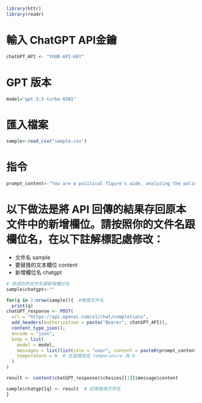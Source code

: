 ```r
library(httr)
library(readr)
```

# 輸入 ChatGPT API金鑰
```r
chatGPT_API <- "YOUR-API-KEY"
```

# GPT 版本
```r
model="gpt-3.5-turbo-0301"
```

# 匯入檔案
```r
sample<-read_csv("sample.csv")
```

# 指令
```r
prompt_content<-"You are a political figure's aide, analyzing the policy proposals of an electoral opponent. Extract one to three objects from the following text in Traditional Chinese, and separate them with commas. Do not provide additional explanations. If unable to analyze, respond with 'don't know."
```

# 以下做法是將 API 回傳的結果存回原本文件中的新增欄位。請按照你的文件名跟欄位名，在以下註解標記處修改：
* 文件名 sample
* 要替換的文本欄位 content
* 新增欄位名 chatgpt
```r
# 改成你的文件名跟新增欄位名
sample$chatgpt<-""

for(q in 1:nrow(sample)){  #替換文件名
  print(q)
chatGPT_response <- POST(
  url = "https://api.openai.com/v1/chat/completions",
  add_headers(Authorization = paste("Bearer", chatGPT_API)),
  content_type_json(),
  encode = "json",
  body = list(
    model = model,
    messages = list(list(role = "user", content = paste0(prompt_content,sample$content[q]))), # 記得替換文件名和要替換的文本欄位
    temperature = 0  # 在這裡設定 temperature 為 0
  )
)

result <- content(chatGPT_response)$choices[[1]]$message$content

sample$chatgpt[q] <- result  # 記得替換文件名
}
```
